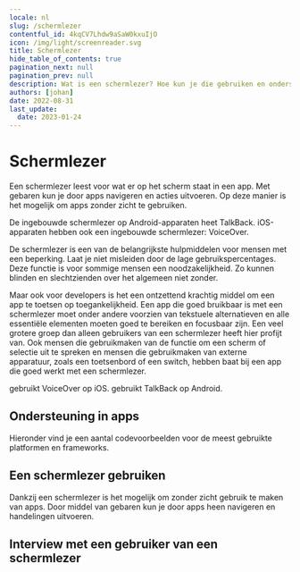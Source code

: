 ```yaml
---
locale: nl
slug: /schermlezer
contentful_id: 4kqCV7Lhdw9aSaW0kxuIjO
icon: /img/light/screenreader.svg
title: Schermlezer
hide_table_of_contents: true
pagination_next: null
pagination_prev: null
description: Wat is een schermlezer? Hoe kun je die gebruiken en ondersteunen in een app.
authors: [johan]
date: 2022-08-31
last_update:
  date: 2023-01-24
---
```


# Schermlezer

Een schermlezer leest voor wat er op het scherm staat in een app. Met gebaren kun je door apps navigeren en acties uitvoeren. Op deze manier is het mogelijk om apps zonder zicht te gebruiken.

De ingebouwde schermlezer op Android-apparaten heet TalkBack. iOS-apparaten hebben ook een ingebouwde schermlezer: VoiceOver.

De schermlezer is een van de belangrijkste hulpmiddelen voor mensen met een beperking. Laat je niet misleiden door de lage gebruikspercentages. Deze functie is voor sommige mensen een noodzakelijkheid. Zo kunnen blinden en slechtzienden over het algemeen niet zonder.

Maar ook voor developers is het een ontzettend krachtig middel om een app te toetsen op toegankelijkheid. Een app die goed bruikbaar is met een schermlezer moet onder andere voorzien van tekstuele alternatieven en alle essentiële elementen moeten goed te bereiken en focusbaar zijn. Een veel grotere groep dan alleen gebruikers van een schermlezer heeft hier profijt van. Ook mensen die gebruikmaken van de functie om een scherm of selectie uit te spreken en mensen die gebruikmaken van externe apparatuur, zoals een toetsenbord of een switch, hebben baat bij een app die goed werkt met een schermlezer.

<TwoColumnBlock>
  <LeftColumn>
    <ColumnRow>
      <PercentageBlock
        metrics={[
          { title: 'iOS - voiceover metric', key: 'ios-accessibility_is_voice_over_running-true', isPercentage: true }
        ]}
        linkLabel="Meer over de schermlezer"
        linkUrl="/nl/stats/schermlezer">
        gebruikt VoiceOver op iOS.
      </PercentageBlock>
    </ColumnRow>
  </LeftColumn>
  <RightColumn>
    <ColumnRow>
      <PercentageBlock
        metrics={[
          { title: 'Android - talkback metric', key: 'android-accessibility_is_talk_back_enabled-true', isPercentage: true }
        ]}
        linkLabel="Meer over de schermlezer"
        linkUrl="/nl/stats/schermlezer">
        gebruikt TalkBack op Android.
      </PercentageBlock>
    </ColumnRow>
  </RightColumn>
</TwoColumnBlock>

## Ondersteuning in apps

Hieronder vind je een aantal codevoorbeelden voor de meest gebruikte platformen en frameworks.

<CodeSample id="accessibility-label" locale="nl"/>

## Een schermlezer gebruiken

Dankzij een schermlezer is het mogelijk om zonder zicht gebruik te maken van apps. Door middel van gebaren kun je door apps heen navigeren en handelingen uitvoeren.

<LinkList title="List of screen reader features" isHighlighted={true}>
  <LinkListItem url="/nl/docs/android/functies/talkback" title="- TalkBack voor Android" pageTitle="TalkBack: schermlezer voor Android" shortDescription="Dit artikel bevat verdiepende informatie over de TalkBack schermlezer voor Android." icon="/img/light/screenreader.svg" iconAlt="Screen Reader icon"/>
  <LinkListItem url="/nl/docs/ios/functies/voiceover" title="- VoiceOver voor iOS" pageTitle="VoiceOver: schermlezer voor iOS" shortDescription="Dit artikel bevat verdiepende informatie over de VoiceOver schermlezer voor iOS." icon="/img/light/screenreader.svg" iconAlt="Screen Reader icon"/>
</LinkList>

## Interview met een gebruiker van een schermlezer

<Quote
  quote="Hoeveel uur ik per dag mijn telefoon gebruik? Hoeveel uur gebruik jij je ogen?"
  name="Jesse"
  imageSrc="/img/light/Jesse.png"
  alt="Foto Jesse"
  linkLabel="Lees het interview met Jesse"
  url="/nl/artikelen/jesse"
/>
